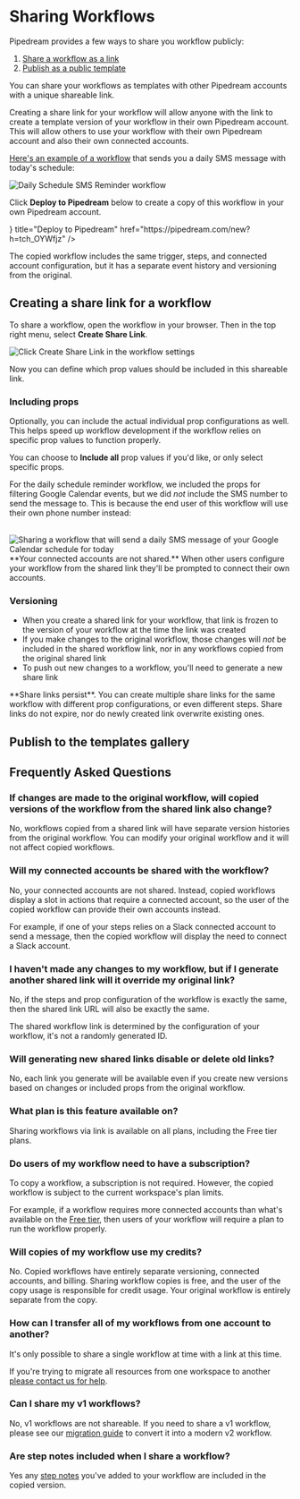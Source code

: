 
# Sharing Workflows

Pipedream provides a few ways to share you workflow publicly:
1. [Share a workflow as a link](#creating-a-share-link-for-a-workflow)
2. [Publish as a public template](#publish-to-the-templates-gallery)

You can share your workflows as templates with other Pipedream accounts with a unique shareable link.

Creating a share link for your workflow will allow anyone with the link to create a template version of your workflow in their own Pipedream account. This will allow others to use your workflow with their own Pipedream account and also their own connected accounts.

[Here's an example of a workflow](https://pipedream.com/new?h=tch_OYWfjz) that sends you a daily SMS message with today's schedule:

![Daily Schedule SMS Reminder workflow](https://res.cloudinary.com/pipedreamin/image/upload/v1685116771/docs/docs/share%20workflows/New_Project_6_n63kju.png)

Click **Deploy to Pipedream** below to create a copy of this workflow in your own Pipedream account.

<Cards>
  <Card icon={<RocketShip />} title="Deploy to Pipedream" href="https://pipedream.com/new?h=tch_OYWfjz" />
</Cards>

The copied workflow includes the same trigger, steps, and connected account configuration, but it has a separate event history and versioning from the original.

## Creating a share link for a workflow

To share a workflow, open the workflow in your browser. Then in the top right menu, select **Create Share Link**.

<Image src="https://res.cloudinary.com/pipedreamin/image/upload/v1725925756/create-share-link_ekm2gy.png" alt="Click Create Share Link in the workflow settings" width={500} height={529} />

Now you can define which prop values should be included in this shareable link.

### Including props

Optionally, you can include the actual individual prop configurations as well. This helps speed up workflow development if the workflow relies on specific prop values to function properly.

You can choose to **Include all** prop values if you'd like, or only select specific props.

For the daily schedule reminder workflow, we included the props for filtering Google Calendar events, but we did _not_ include the SMS number to send the message to. This is because the end user of this workflow will use their own phone number instead:

<br />

<Image src="https://res.cloudinary.com/pipedreamin/image/upload/v1725926251/create-share-link-configure_qn4z60.png" alt="Sharing a workflow that will send a daily SMS message of your Google Calendar schedule for today" width={500} height={529} />

<Callout type="info">
**Your connected accounts are not shared.** When other users configure your workflow from the shared link they'll be prompted to connect their own accounts.
</Callout>

### Versioning

- When you create a shared link for your workflow, that link is frozen to the version of your workflow at the time the link was created
- If you make changes to the original workflow, those changes will _not_ be included in the shared workflow link, nor in any workflows copied from the original shared link
- To push out new changes to a workflow, you'll need to generate a new share link

<Callout type="info">
**Share links persist**. You can create multiple share links for the same workflow with different prop configurations, or even different steps. Share links do not expire, nor do newly created link overwrite existing ones.
</Callout>

## Publish to the templates gallery

## Frequently Asked Questions

### If changes are made to the original workflow, will copied versions of the workflow from the shared link also change?

No, workflows copied from a shared link will have separate version histories from the original workflow. You can modify your original workflow and it will not affect copied workflows.

### Will my connected accounts be shared with the workflow?

No, your connected accounts are not shared. Instead, copied workflows display a slot in actions that require a connected account, so the user of the copied workflow can provide their own accounts instead.

For example, if one of your steps relies on a Slack connected account to send a message, then the copied workflow will display the need to connect a Slack account.

### I haven't made any changes to my workflow, but if I generate another shared link will it override my original link?

No, if the steps and prop configuration of the workflow is exactly the same, then the shared link URL will also be exactly the same.

The shared workflow link is determined by the configuration of your workflow, it's not a randomly generated ID.

### Will generating new shared links disable or delete old links?

No, each link you generate will be available even if you create new versions based on changes or included props from the original workflow.

### What plan is this feature available on?

Sharing workflows via link is available on all plans, including the Free tier plans.

### Do users of my workflow need to have a subscription?

To copy a workflow, a subscription is not required. However, the copied workflow is subject to the current workspace's plan limits.

For example, if a workflow requires more connected accounts than what's available on the [Free tier](/pricing/#free-tier), then users of your workflow will require a plan to run the workflow properly.

### Will copies of my workflow use my credits?

No. Copied workflows have entirely separate versioning, connected accounts, and billing. Sharing workflow copies is free, and the user of the copy usage is responsible for credit usage. Your original workflow is entirely separate from the copy.

### How can I transfer all of my workflows from one account to another?

It's only possible to share a single workflow at time with a link at this time.

If you're trying to migrate all resources from one workspace to another [please contact us for help](mailto:support@pipedream.com).

### Can I share my v1 workflows?

No, v1 workflows are not shareable. If you need to share a v1 workflow, please see our [migration guide](/migrate-from-v1/) to convert it into a modern v2 workflow.

### Are step notes included when I share a workflow?

Yes any [step notes](/workflows/steps/#step-notes) you've added to your workflow are included in the copied version.
